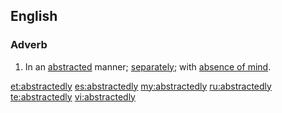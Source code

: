==English==

===Adverb===
{{en-adv}}

# In an [[abstracted]] manner; [[separately]]; with [[absence of mind]].

[[et:abstractedly]]
[[es:abstractedly]]
[[my:abstractedly]]
[[ru:abstractedly]]
[[te:abstractedly]]
[[vi:abstractedly]]